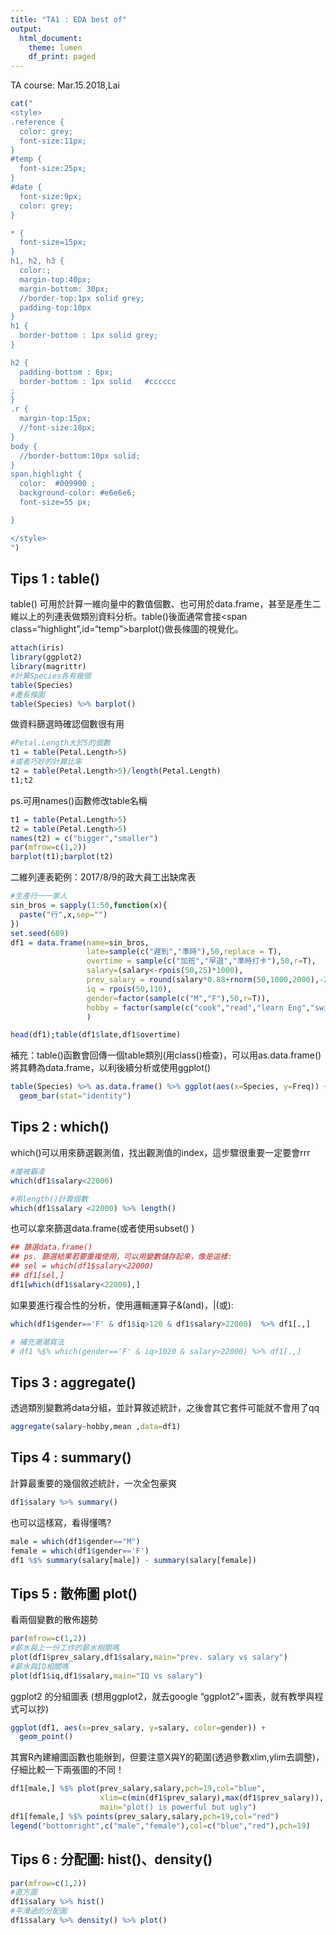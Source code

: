```yaml
---
title: "TA1 : EDA best of"
output: 
  html_document:
    theme: lumen
    df_print: paged
---
```

<div id="date">TA course: Mar.15.2018,Lai</div>
```r
cat("
<style>
.reference {
  color: grey;
  font-size:11px;
}
#temp {
  font-size:25px;
}
#date {
  font-size:9px;
  color: grey;
}

* {
  font-size=15px;
}
h1, h2, h3 {
  color:;
  margin-top:40px;
  margin-bottom: 30px;
  //border-top:1px solid grey;
  padding-top:10px
}
h1 {
  border-bottom : 1px solid grey;
}

h2 {
  padding-bottom : 6px;
  border-bottom : 1px solid   #cccccc
;
}
.r {
  margin-top:15px;
  //font-size:18px;
}
body {
  //border-bottom:10px solid;
}
span.highlight {
  color:  #009900 ;
  background-color: #e6e6e6;
  font-size=55 px;

}

</style>
")
```


## Tips 1 : table()
table() 可用於計算一維向量中的數值個數、也可用於data.frame，甚至是產生二維以上的列連表做類別資料分析。table()後面通常會接<span class="highlight",id="temp">barplot()</span>做長條圖的視覺化。


```r
attach(iris)
library(ggplot2)
library(magrittr)
#計算Species各有幾個
table(Species)  
#畫長條圖
table(Species) %>% barplot()

```

做資料篩選時確認個數很有用 
```r
#Petal.Length大於5的個數
t1 = table(Petal.Length>5)
#或者巧妙的計算比率
t2 = table(Petal.Length>5)/length(Petal.Length)
t1;t2
```

ps.可用<span class="highlight">names()</span>函數修改table名稱
```r
t1 = table(Petal.Length>5)  
t2 = table(Petal.Length>5)
names(t2) = c("bigger","smaller")
par(mfrow=c(1,2))
barplot(t1);barplot(t2)
```

二維列連表範例：2017/8/9的政大員工出缺席表
```r
#生產行一一家人
sin_bros = sapply(1:50,function(x){
  paste("行",x,sep="")
})
set.seed(689)
df1 = data.frame(name=sin_bros,
                 late=sample(c("遲到","準時"),50,replace = T),
                 overtime = sample(c("加班","早退","準時打卡"),50,r=T),
                 salary=(salary<-rpois(50,25)*1000),
                 prev_salary = round(salary*0.88+rnorm(50,1000,2000),-2),
                 iq = rpois(50,110),
                 gender=factor(sample(c("M","F"),50,r=T)),
                 hobby = factor(sample(c("cook","read","learn Eng","swim"),50,r=T))
                 )

head(df1);table(df1$late,df1$overtime)
```

補充：table()函數會回傳一個table類別(用<span class="highlight">class()</span>檢查)，可以用<span class="highlight">as.data.frame()</span>將其轉為data.frame，以利後續分析或使用<span class="highlight">ggplot()</span>
```r
table(Species) %>% as.data.frame() %>% ggplot(aes(x=Species, y=Freq)) +
  geom_bar(stat="identity")
```

## Tips 2 : which()
which()可以用來篩選觀測值，找出觀測值的index，這步驟很重要一定要會rrr

```r
#誰被霸凌
which(df1$salary<22000)

#用length()計算個數
which(df1$salary <22000) %>% length()
```

也可以拿來篩選data.frame(或者使用<span class="highlight">subset()</span> )
```r
## 篩選data.frame()
## ps. 篩選結果若要重複使用，可以用變數儲存起來，像是這樣:
## sel = which(df1$salary<22000)
## df1[sel,]
df1[which(df1$salary<22000),]
```

如果要進行複合性的分析，使用邏輯運算子<span class="highlight">&(and)</span>，<span class="highlight">|(或)</span>:

```r
which(df1$gender=='F' & df1$iq>120 & df1$salary>22000)  %>% df1[.,]

# 補充潮潮寫法
# df1 %$% which(gender=='F' & iq>1020 & salary>22000) %>% df1[.,]
```

## Tips 3 : aggregate()
透過類別變數將data分組，並計算敘述統計，之後會其它套件可能就不會用了qq

```r
aggregate(salary~hobby,mean ,data=df1)
```

## Tips 4 : summary()
計算最重要的幾個敘述統計，一次全包豪爽

```r
df1$salary %>% summary()
```

也可以這樣寫，看得懂嗎?
 
```r
male = which(df1$gender=="M")
female = which(df1$gender=='F')
df1 %$% summary(salary[male]) - summary(salary[female])
```

## Tips 5 : 散佈圖 plot()
看兩個變數的散佈趨勢
```r
par(mfrow=c(1,2))
#薪水與上一份工作的薪水相關嗎
plot(df1$prev_salary,df1$salary,main="prev. salary vs salary")
#薪水與IQ相關嗎
plot(df1$iq,df1$salary,main="IQ vs salary")
```

ggplot2 的分組圖表
(想用ggplot2，就去google "ggplot2"+圖表，就有教學與程式可以抄)
```r
ggplot(df1, aes(x=prev_salary, y=salary, color=gender)) +
  geom_point()
```


其實R內建繪圖函數也能辦到，但要注意X與Y的範圍(透過參數<span class="highlight">xlim</span>,<span class="highlight">ylim</span>去調整)，仔細比較一下兩張圖的不同！
```r
df1[male,] %$% plot(prev_salary,salary,pch=19,col="blue",
                    xlim=c(min(df1$prev_salary),max(df1$prev_salary)),
                    main="plot() is powerful but ugly")
df1[female,] %$% points(prev_salary,salary,pch=19,col="red")
legend("bottomright",c("male","female"),col=c("blue","red"),pch=19)
```

## Tips 6 : 分配圖: hist()、density()
```r
par(mfrow=c(1,2))
#直方圖
df1$salary %>% hist()
#平滑過的分配圖
df1$salary %>% density() %>% plot()
```

